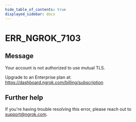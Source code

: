 ```yaml
---
hide_table_of_contents: true
displayed_sidebar: docs
---
```



# ERR_NGROK_7103

## Message

Your account is not authorized to use mutual TLS.

Upgrade to an Enterprise plan at: https://dashboard.ngrok.com/billing/subscription

<ErrorDetails error="err_ngrok_7103" />

## Further help

If you're having trouble resolving this error, please reach out to [support@ngrok.com](mailto:support@ngrok.com?subject=Help%20with%20ERR_NGROK_7103).
